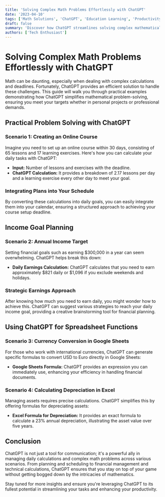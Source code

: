 ```yaml
---
title: 'Solving Complex Math Problems Effortlessly with ChatGPT'
date: '2023-04-10'
tags: ['Math Solutions', 'ChatGPT', 'Education Learning', 'Productivity']
draft: false
summary: 'Discover how ChatGPT streamlines solving complex mathematical problems and calculations, enhancing efficiency in your personal and professional tasks.'
authors: ['Tech Enthusiast']
---
```


# Solving Complex Math Problems Effortlessly with ChatGPT

Math can be daunting, especially when dealing with complex calculations and deadlines. Fortunately, ChatGPT provides an efficient solution to handle these challenges. This guide will walk you through practical examples demonstrating how ChatGPT simplifies mathematical problem-solving, ensuring you meet your targets whether in personal projects or professional demands.

## Practical Problem Solving with ChatGPT

### Scenario 1: Creating an Online Course

Imagine you need to set up an online course within 30 days, consisting of 65 lessons and 17 learning exercises. Here's how you can calculate your daily tasks with ChatGPT:

- **Input:** Number of lessons and exercises with the deadline.
- **ChatGPT Calculation:** It provides a breakdown of 2.17 lessons per day and a learning exercise every other day to meet your goal.

### Integrating Plans into Your Schedule

By converting these calculations into daily goals, you can easily integrate them into your calendar, ensuring a structured approach to achieving your course setup deadline.

## Income Goal Planning

### Scenario 2: Annual Income Target

Setting financial goals such as earning $300,000 in a year can seem overwhelming. ChatGPT helps break this down:

- **Daily Earnings Calculation:** ChatGPT calculates that you need to earn approximately $821 daily or $1,096 if you exclude weekends and holidays.

### Strategic Earnings Approach

After knowing how much you need to earn daily, you might wonder how to achieve this. ChatGPT can suggest various strategies to reach your daily income goal, providing a creative brainstorming tool for financial planning.

## Using ChatGPT for Spreadsheet Functions

### Scenario 3: Currency Conversion in Google Sheets

For those who work with international currencies, ChatGPT can generate specific formulas to convert USD to Euro directly in Google Sheets:

- **Google Sheets Formula:** ChatGPT provides an expression you can immediately use, enhancing your efficiency in handling financial documents.

### Scenario 4: Calculating Depreciation in Excel

Managing assets requires precise calculations. ChatGPT simplifies this by offering formulas for depreciating assets:

- **Excel Formula for Depreciation:** It provides an exact formula to calculate a 23% annual depreciation, illustrating the asset value over five years.

## Conclusion

ChatGPT is not just a tool for communication; it's a powerful ally in managing daily calculations and complex math problems across various scenarios. From planning and scheduling to financial management and technical calculations, ChatGPT ensures that you stay on top of your game without getting bogged down by the intricacies of mathematics.

Stay tuned for more insights and ensure you're leveraging ChatGPT to its fullest potential in streamlining your tasks and enhancing your productivity.
